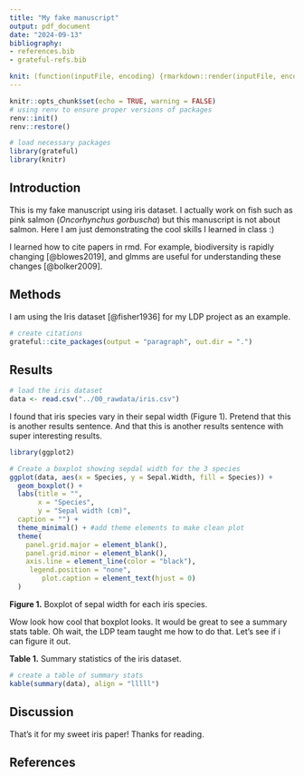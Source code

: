 ```yaml
---
title: "My fake manuscript"
output: pdf_document
date: "2024-09-13"
bibliography:
- references.bib
- grateful-refs.bib

knit: (function(inputFile, encoding) {rmarkdown::render(inputFile, encoding = encoding, output_dir = "rendered") })
---
```


```r
knitr::opts_chunk$set(echo = TRUE, warning = FALSE)
# using renv to ensure proper versions of packages
renv::init()
renv::restore()

# load necessary packages
library(grateful)
library(knitr)
```

## Introduction
This is my fake manuscript using iris dataset. I actually work on fish such as pink salmon (*Oncorhynchus gorbuscha*) but this manuscript is not about salmon. Here I am just demonstrating the cool skills I learned in class :)

I learned how to cite papers in rmd. For example, biodiversity is rapidly changing [@blowes2019], and glmms are useful for understanding these changes [@bolker2009].

## Methods

I am using the Iris dataset [@fisher1936] for my LDP project as an example.

```r
# create citations
grateful::cite_packages(output = "paragraph", out.dir = ".")
```

## Results

```r
# load the iris dataset
data <- read.csv("../00_rawdata/iris.csv")
```

I found that iris species vary in their sepal width (Figure 1). Pretend that this is another results sentence. And that this is another results sentence with super interesting results.

```r
library(ggplot2)

# Create a boxplot showing sepdal width for the 3 species 
ggplot(data, aes(x = Species, y = Sepal.Width, fill = Species)) +
  geom_boxplot() +
  labs(title = "",
       x = "Species",
       y = "Sepal width (cm)",
  caption = "") +
  theme_minimal() + #add theme elements to make clean plot
  theme(
    panel.grid.major = element_blank(), 
    panel.grid.minor = element_blank(),  
    axis.line = element_line(color = "black"),
     legend.position = "none",
        plot.caption = element_text(hjust = 0) 
  )
```

**Figure 1.** Boxplot of sepal width for each iris species.

Wow look how cool that boxplot looks. It would be great to see a summary stats table. Oh wait, the LDP team taught me how to do that. Let's see if i can figure it out.

**Table 1.** Summary statistics of the iris dataset.

```r
# create a table of summary stats
kable(summary(data), align = "lllll")
```

## Discussion

That's it for my sweet iris paper! Thanks for reading.

## References
